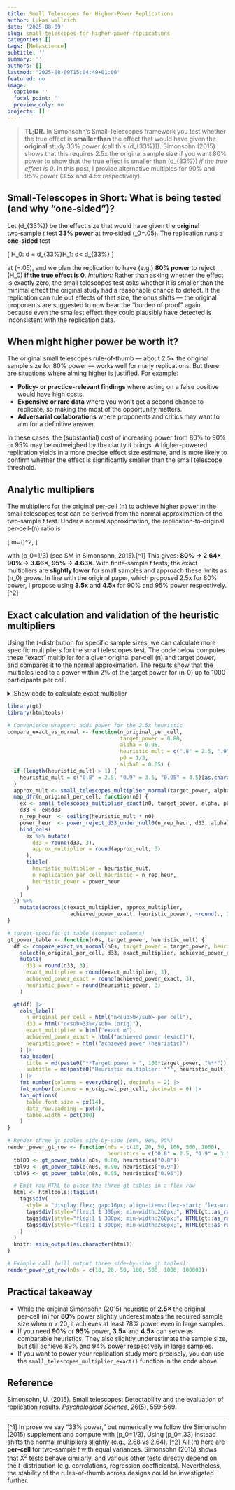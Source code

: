 ```yaml
---
title: Small Telescopes for Higher-Power Replications
author: Lukas wallrich
date: '2025-08-09'
slug: small-telescopes-for-higher-power-replications
categories: []
tags: [Metascience]
subtitle: ''
summary: ''
authors: []
lastmod: '2025-08-09T15:04:49+01:00'
featured: no
image:
  caption: ''
  focal_point: ''
  preview_only: no
projects: []
---
```


> **TL;DR.** In Simonsohn’s Small‑Telescopes framework you test whether the true effect is **smaller than** the effect that would have given the **original** study 33% power (call this \(d_{33\%}\)). Simonsohn (2015) shows that this requires 2.5x the original sample size if you want 80% power to show that the true effect is smaller than \(d_{33\%}\) *if the true effect is 0*. In this post, I provide alternative multiples for 90% and 95% power (3.5x and 4.5x respectively).


## Small-Telescopes in Short: What is being tested (and why “one‑sided”)?

Let \(d_{33\%}\) be the effect size that would have given the **original** two‑sample *t* test **33% power** at two‑sided \(\alpha_0=.05\). The replication runs a **one‑sided** test

\[
H_0: d = d_{33\%}\quad \text{vs}\quad H_1: d< d_{33\%}
\]

at \(\alpha=.05\), and we plan the replication to have (e.g.) **80% power** to reject \(H_0\) **if the true effect is 0**. *Intuition:* Rather than asking whether the effect is exactly zero, the small telescopes test asks whether it is smaller than the minimal effect the original study had a reasonable chance to detect. If the replication can rule out effects of that size, the onus shifts — the original proponents are suggested to now bear the "burden of proof" again, because even the smallest effect they could plausibly have detected is inconsistent with the replication data.

## When might higher power be worth it?

The original small telescopes rule-of-thumb — about 2.5× the original sample size for 80% power — works well for many replications. But there are situations where aiming higher is justified. For example:

- **Policy- or practice-relevant findings** where acting on a false positive would have high costs.
- **Expensive or rare data** where you won’t get a second chance to replicate, so making the most of the opportunity matters.
- **Adversarial collaborations** where proponents and critics may want to aim for a definitive answer.

In these cases, the (substantial) cost of increasing power from 80% to 90% or 95% may be outweighed by the clarity it brings. A higher-powered replication yields in a more precise effect size estimate, and is more likely to confirm whether the effect is significantly smaller than the small telescope threshold.


## Analytic multipliers

The multipliers for the original per‑cell \(n\) to achieve higher power in the small telescopes test can be derived from the normal approximation of the two‑sample *t* test. Under a normal approximation, the replication‑to‑original per‑cell‑\(n\) ratio is

\[
m=\left(\frac{z_{1-\alpha}+z_{\text{power}}}{z_{1-\alpha_0/2}+z_{p_0}}\right)^2,
\]

with \(p_0=1/3\) (see SM in Simonsohn, 2015).[^1] This gives: **80% → 2.64×**, **90% → 3.66×**, **95% → 4.63×**. With finite‑sample *t* tests, the exact multipliers are **slightly lower** for small samples and approach these limits as \(n_0\) grows. In line with the original paper, which proposed 2.5x for 80% power, I propose using **3.5x** and **4.5x** for 90% and 95% power respectively.[^2]


## Exact calculation and validation of the heuristic multipliers

Using the *t*-distribution for specific sample sizes, we can calculate more specific multipliers for the small telescopes test. The code below computes these "exact" multiplier for a given original per‑cell \(n\) and target power, and compares it to the normal approximation. The results show that the multiples lead to a power within 2% of the target power for \(n_0\) up to 1000 participants per cell.

<details>
  <summary>Show code to calculate exact multiplier</summary>

```r

library(dplyr)
library(purrr)
library(pwr)

# d_33% for the original two-sample t (per-cell n), p0 = 1/3 per supplement
d33_two_sample_t <- function(n_per_cell, p0 = 1/3, alpha0 = 0.05) {
  pwr.t.test(n = n_per_cell,
             power = p0,
             sig.level = alpha0,
             type = "two.sample",
             alternative = "two.sided")$d
}

# Power to reject H0: d = d33 with a one-sided (less) t-test at alpha, when true d = 0
# Test is one-sided because the replication has a directional hypothesis
power_reject_d33_under_null0 <- function(n_per_cell_rep, d33, alpha = 0.05) {
  df    <- 2 * n_per_cell_rep - 2
  tcrit <- qt(alpha, df = df, lower.tail = TRUE)
  ncp   <- -d33 * sqrt(n_per_cell_rep / 2)
  pt(tcrit, df = df, ncp = ncp, lower.tail = TRUE)
}

# Exact multiplier via t; returns integer per-cell n for replication and achieved power
small_telescopes_multiplier_exact <- function(n_original_per_cell,
                                              target_power = 0.80,
                                              alpha = 0.05,
                                              p0 = 1/3,
                                              alpha0 = 0.05,
                                              max_mult = 100,
                                              tol = 1e-7) {
  stopifnot(n_original_per_cell >= 3)
  d33 <- d33_two_sample_t(n_original_per_cell, p0 = p0, alpha0 = alpha0)
  f <- function(n_rep) power_reject_d33_under_null0(n_rep, d33, alpha) - target_power

  lower <- max(3, n_original_per_cell) * 1.0
  upper <- min(max_mult * n_original_per_cell, 1e7)
  f_lower <- f(lower); f_upper <- f(upper)
  while (f_lower * f_upper > 0 && upper < 1e7) {
    upper <- min(upper * 2, 1e7); f_upper <- f(upper)
  }

  n_rep_cont <- if (f_lower >= 0) lower else if (f_upper <= 0) upper else
    uniroot(f, interval = c(lower, upper), tol = tol)$root

  n_rep_int <- ceiling(n_rep_cont)
  tibble(
    n_original_per_cell = n_original_per_cell,
    d33 = d33,
    n_replication_per_cell_exact = n_rep_int,
    exact_multiplier = n_rep_int / n_original_per_cell,
    achieved_power_exact = power_reject_d33_under_null0(n_rep_int, d33, alpha)
  )
}

# Normal-approx multiplier (independent of n0) for p0 = 1/3
small_telescopes_multiplier_normal <- function(target_power = 0.80,
                                               alpha = 0.05,
                                               p0 = 1/3,
                                               alpha0 = 0.05) {
  z_alpha0_2      <- qnorm(1 - alpha0/2)
  z_p0            <- qnorm(p0)
  z_1_minus_alpha <- qnorm(1 - alpha)
  z_target_power  <- qnorm(target_power)
  mu_orig <- z_alpha0_2 + z_p0
  mu_rep  <- z_1_minus_alpha + z_target_power
  (mu_rep / mu_orig)^2
}
```

</details>

```r

library(gt)
library(htmltools)

# Convenience wrapper: adds power for the 2.5x heuristic
compare_exact_vs_normal <- function(n_original_per_cell,
                                    target_power = 0.80,
                                    alpha = 0.05,
                                    heuristic_mult = c(".8" = 2.5, ".9" = 3.5, ".95" = 4.5),
                                    p0 = 1/3,
                                    alpha0 = 0.05) {
  if (length(heuristic_mult) > 1) {
    heuristic_mult = c("0.8" = 2.5, "0.9" = 3.5, "0.95" = 4.5)[as.character(target_power)]
  }
  approx_mult <- small_telescopes_multiplier_normal(target_power, alpha, p0, alpha0)
  map_dfr(n_original_per_cell, function(n0) {
    ex <- small_telescopes_multiplier_exact(n0, target_power, alpha, p0, alpha0)
    d33 <- ex$d33
    n_rep_heur  <- ceiling(heuristic_mult * n0)
    power_heur  <- power_reject_d33_under_null0(n_rep_heur, d33, alpha)
    bind_cols(
      ex %>% mutate(
        d33 = round(d33, 3),
        approx_multiplier = round(approx_mult, 3)
      ),
      tibble(
        heuristic_multiplier = heuristic_mult,
        n_replication_per_cell_heuristic = n_rep_heur,
        heuristic_power = power_heur
      )
    )
  }) %>%
    mutate(across(c(exact_multiplier, approx_multiplier,
                    achieved_power_exact, heuristic_power), ~round(., 3)))
}

# target-specific gt table (compact columns)
gt_power_table <- function(n0s, target_power, heuristic_mult) {
  df <- compare_exact_vs_normal(n0s, target_power = target_power, heuristic_mult = heuristic_mult) %>%
    select(n_original_per_cell, d33, exact_multiplier, achieved_power_exact, heuristic_power) %>%
    mutate(
      d33 = round(d33, 3),
      exact_multiplier = round(exact_multiplier, 3),
      achieved_power_exact = round(achieved_power_exact, 3),
      heuristic_power = round(heuristic_power, 3)
    )

  gt(df) |>
    cols_label(
      n_original_per_cell = html("n<sub>0</sub> per cell"),
      d33 = html("d<sub>33%</sub> (orig)"),
      exact_multiplier = html("exact m"),
      achieved_power_exact = html("achieved power (exact)"),
      heuristic_power = html("achieved power (heuristic)")
    ) |>
    tab_header(
      title = md(paste0("**Target power = ", 100*target_power, "%**")),
      subtitle = md(paste0("Heuristic multiplier: **", heuristic_mult, "×**"))
    ) |>
    fmt_number(columns = everything(), decimals = 2) |>
    fmt_number(columns = n_original_per_cell, decimals = 0) |>
    tab_options(
      table.font.size = px(14),
      data_row.padding = px(4),
      table.width = pct(100)
    )
}

# Render three gt tables side-by-side (80%, 90%, 95%)
render_power_gt_row <- function(n0s = c(10, 20, 50, 100, 500, 1000),
                                heuristics = c("0.8" = 2.5, "0.9" = 3.5, "0.95" = 4.5)) {
  tbl80 <- gt_power_table(n0s, 0.80, heuristics["0.8"])
  tbl90 <- gt_power_table(n0s, 0.90, heuristics["0.9"])
  tbl95 <- gt_power_table(n0s, 0.95, heuristics["0.95"])

  # Emit raw HTML to place the three gt tables in a flex row
  html <- htmltools::tagList(
    tags$div(
      style = "display:flex; gap:16px; align-items:flex-start; flex-wrap:wrap;",
      tags$div(style="flex:1 1 300px; min-width:260px;", HTML(gt::as_raw_html(tbl80))),
      tags$div(style="flex:1 1 300px; min-width:260px;", HTML(gt::as_raw_html(tbl90))),
      tags$div(style="flex:1 1 300px; min-width:260px;", HTML(gt::as_raw_html(tbl95)))
    )
  )
  knitr::asis_output(as.character(html))
}

# Example call (will output three side-by-side gt tables):
render_power_gt_row(n0s = c(10, 20, 50, 100, 500, 1000, 100000))

```

## Practical takeaway

- While the original Simonsohn (2015) heuristic of **2.5×** the original per‑cell \(n\) for **80%** power slightly underestimates the required sample size when n > 20, it achieves at least 78% power even in large samples.
- If you need **90%** or **95%** power, **3.5×** and **4.5×** can serve as comparable heuristics. They also slightly underestimate the sample size, but still achieve 89% and 94% power respectively in large samples.
- If you want to power your replication study more precisely, you can use the `small_telescopes_multiplier_exact()` function in the code above.

## Reference

Simonsohn, U. (2015). Small telescopes: Detectability and the evaluation of replication results. *Psychological Science*, 26(5), 559-569.

---
[^1] In prose we say “33% power,” but numerically we follow the Simonsohn (2015) supplement and compute with \(p_0=1/3\). Using \(p_0=.33\) instead shifts the normal multipliers slightly (e.g., 2.68 vs 2.64). 
[^2] All \(n\) here are **per‑cell** for two‑sample *t* with equal variances. Simonsohn (2015) shows that &Chi;<sup>2</sup> tests behave similarly, and various other tests directly depend on the *t*-distribution (e.g. correlations, regression coefficients). Nevertheless, the stability of the rules-of-thumb across designs could be investigated further.
